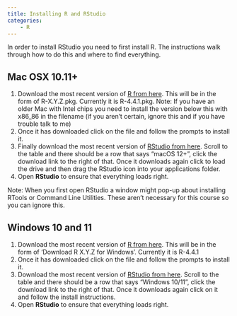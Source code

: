 ---
title: Installing R and RStudio
categories: 
    - R
---

In order to install RStudio you need to first install R. The instructions walk through how to do this and where to find everything.

## Mac OSX 10.11+


1. Download the most recent version of [R from here](https://cran.r-project.org/bin/macosx/). This will be in the form of R-X.Y.Z.pkg. Currently it is R-4.4.1.pkg. Note: If you have an older Mac with Intel chips you need to install the version below this with x86_86 in the filename (if you aren’t certain, ignore this and if you have trouble talk to me)
2. Once it has downloaded click on the file and follow the prompts to install it.
3. Finally download the most recent version of [RStudio from here](https://posit.co/download/rstudio-desktop/#download). Scroll to the table and there should be a row that says “macOS 12+”, click the download link to the right of that. Once it downloads again click to load the drive and then drag the RStudio icon into your applications folder.
4. Open **RStudio** to ensure that everything loads right.

Note: When you first open RStudio a window might pop-up about installing RTools or Command Line Utilities. These aren’t necessary for this course so you can ignore this.

## Windows 10 and 11

1. Download the most recent version of [R from here](https://cran.r-project.org/bin/windows/base/). This will be in the form of ‘Download R X.Y.Z for Windows’. Currently it is R-4.4.1
2. Once it has downloaded click on the file and follow the prompts to install it.
3. Download the most recent version of [RStudio from here](https://posit.co/download/rstudio-desktop/#download). Scroll to the table and there should be a row that says “Windows 10/11”, click the download link to the right of that. Once it downloads again click on it and follow the install instructions.
4. Open **RStudio** to ensure that everything loads right.
